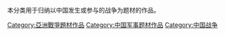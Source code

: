 本分类用于归纳以中国发生或参与的战争为题材的作品。

[[Category:亞洲戰爭題材作品|Category:亞洲戰爭題材作品]]
[[Category:中国军事题材作品|Category:中国军事题材作品]]
[[Category:中国战争|Category:中国战争]]